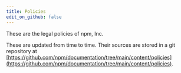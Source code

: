 ```yaml
---
title: Policies
edit_on_github: false
---
```


These are the legal policies of npm, Inc.

<Index />

These are updated from time to time.  Their sources are stored in a git repository at [https://github.com/npm/documentation/tree/main/content/policies](https://github.com/npm/documentation/tree/main/content/policies).
